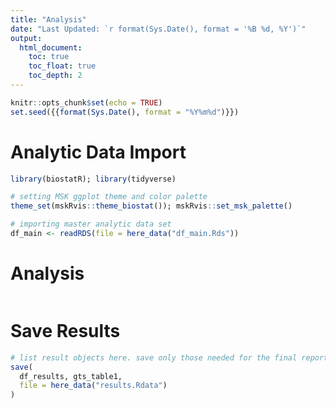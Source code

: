 ```yaml
---
title: "Analysis"
date: "Last Updated: `r format(Sys.Date(), format = '%B %d, %Y')`"
output:
  html_document:
    toc: true
    toc_float: true
    toc_depth: 2
---
```


```r
knitr::opts_chunk$set(echo = TRUE)
set.seed({{format(Sys.Date(), format = "%Y%m%d")}})
```

# Analytic Data Import

```r
library(biostatR); library(tidyverse)

# setting MSK ggplot theme and color palette
theme_set(mskRvis::theme_biostat()); mskRvis::set_msk_palette()

# importing master analytic data set
df_main <- readRDS(file = here_data("df_main.Rds"))
```


# Analysis

```r

```

# Save Results

```r
# list result objects here. save only those needed for the final report
save(
  df_results, gts_table1,
  file = here_data("results.Rdata")
)
```

